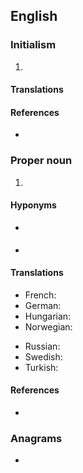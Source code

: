 {{also|ioc|IoC|íoc|ìoc}}
==English==

===Initialism===
{{rfc-header|Initialism}}
{{head|en|initialism|plural|IOCs}}

# {{lb|en|business}} {{initialism of|[[inter|Inter]][[-]][[office|Office]] [[communication|Communication]]|lang=en}}

====Translations====
{{trans-top|initialism of inter-office communication}}
{{trans-mid}}
{{trans-bottom}}

====References====
* {{pedia|IOC (disambiguation)}}

===Proper noun===
{{en-proper noun}}

# {{lb|en|sports}} {{initialism of|{{w|International Olympic Committee}}|lang=en}}

====Hyponyms====
* {{l|en|IPC}} {{gloss|International Paralympic Committee}}
* {{l|en|NOC}} {{gloss|National Olympic Committee}}

====Translations====
{{trans-top|initialism of International Olympic Committee}}
* French: {{t+|fr|CIO}}
* German: {{t+|de|IOK}}
* Hungarian: {{t+|hu|NOB}}
* Norwegian: {{t|no|IOK}}
{{trans-mid}}
* Russian: {{t+|ru|МОК|m}} {{qualifier|Междунаро́дный олимпи́йский комите́т}}
* Swedish: {{t+|sv|IOK}}
* Turkish: {{t|tr|UOK}}
{{trans-bottom}}

====References====
* {{pedia|International Olympic Committee}}

===Anagrams===
* {{anagrams|en|-oic|CIO|COI|ICO|OIC|OIc.|oic}}